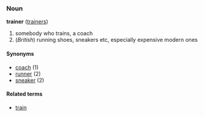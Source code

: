 ===Noun===
'''trainer''' ([[trainers]])

# somebody who trains, a coach
# (''British'') running shoes, sneakers etc, especially expensive modern ones

====Synonyms====
*[[coach]] (1)
*[[runner]] (2)
*[[sneaker]] (2)

====Related terms====
*[[train]]